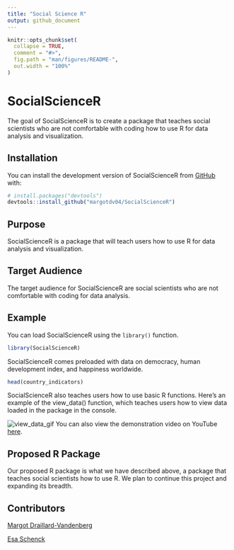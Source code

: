 ```yaml
---
title: "Social Science R"
output: github_document
---
```


<!-- README.md is generated from README.Rmd. Please edit that file -->

```r
knitr::opts_chunk$set(
  collapse = TRUE,
  comment = "#>",
  fig.path = "man/figures/README-",
  out.width = "100%"
)
```

# SocialScienceR

<!-- badges: start -->
<!-- badges: end -->

The goal of SocialScienceR is to create a package that teaches social scientists who are not comfortable with coding how to use R for data analysis and visualization. 

## Installation

You can install the development version of SocialScienceR from [GitHub](https://github.com/) with:

``` r
# install.packages("devtools")
devtools::install_github("margotdv04/SocialScienceR")
```

## Purpose

SocialScienceR is a package that will teach users how to use R for data analysis and visualization.

## Target Audience

The target audience for SocialScienceR are social scientists who are not comfortable with coding for data analysis.


## Example

You can load SocialScienceR using the `library()` function.
```r
library(SocialScienceR)
```

SocialScienceR comes preloaded with data on democracy, human development index, and happiness worldwide.

```r
head(country_indicators)
```

SocialScienceR also teaches users how to use basic R functions. Here's an example of the view_data() function, which teaches users how to view data loaded in the package in the console.

![view_data_gif](view_data.gif)
You can also view the demonstration video on YouTube [here](https://www.youtube.com/embed/L7CdsK5cb5E/0.jpg).

## Proposed R Package

Our proposed R package is what we have described above, a package that teaches social scientists how to use R. We plan to continue this project and expanding its breadth. 

## Contributors

[Margot Draillard-Vandenberg](https://github.com/margotdv04)


[Esa Schenck](https://github.com/esaschenck)
